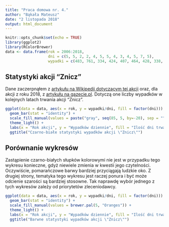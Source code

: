 ---
title: "Praca domowa nr. 4."
author: "Bąkała Mateusz"
date: "2 listopada 2018"
output: html_document
---

```{r setup, include=FALSE}
knitr::opts_chunk$set(echo = TRUE)
library(ggplot2)
library(RColorBrewer)
data <- data.frame(rok = 2006:2018,
                   dni = c(5, 5, 2, 2, 4, 5, 5, 4, 3, 4, 5, 7, 5),
                   wypadki = c(483, 761, 334, 424, 407, 464, 428, 338, 196, 294, 534, 609, 408))
```

## Statystyki akcji "Znicz"

Dane zaczerpnąłem z [artykułu na Wikipedii dotyczącym tej akcji](https://pl.wikipedia.org/wiki/Znicz_(akcja)) oraz, dla akcji z roku 2018, z [artykułu na gazecie.pl](http://wiadomosci.gazeta.pl/wiadomosci/7,114883,24128847,akcja-znicz-2018-policja-podsumowuje-mniej-wypadkow-mniej.html). Dotyczą one liczby wypadków w kolejnych latach trwania akcji "Znicz".

```{r bw.plot, echo=FALSE}
ggplot(data = data, aes(x = rok, y = wypadki/dni, fill = factor(dni))) + 
  geom_bar(stat = "identity") + 
  scale_fill_manual(values = paste("gray", seq(85, 5, by=-20), sep = "")) + 
  theme_light() + 
  labs(x = "Rok akcji", y = "Wypadków dziennie", fill = "Ilość dni trwania akcji") + 
  ggtitle("Czarno-białe statystyki wypadków akcji \"Znicz\"")
```

## Porównanie wykresów

Zastąpienie czarno-białych słupków kolorowymi nie jest w przypadku tego wykresu konieczne, gdyż niewiele zmienia w kwestii jego czytelności. Oczywiście, pomarańczowe barwy bardziej przyciągają ludzkie oko. Z drugiej strony, tematyka tego wykresu jest raczej ponura i być może odcienie szarości są bardziej stosowne. Tak naprawdę wybór jednego z tych wykresów zależy od priorytetów zleceniodawcy.

```{r c.plot, echo=FALSE}
ggplot(data = data, aes(x = rok, y = wypadki/dni, fill = factor(dni))) + 
  geom_bar(stat = "identity") + 
  scale_fill_manual(values = brewer.pal(5, "Oranges")) + 
  theme_light() + 
  labs(x = "Rok akcji", y = "Wypadków dziennie", fill = "Ilość dni trwania akcji") + 
  ggtitle("Barwne statystyki wypadków akcji \"Znicz\"")
```
